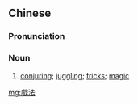 ==Chinese==
{{zh-forms|s=戏法}}

===Pronunciation===
{{zh-pron
|m=xìfǎ
|c=hei3 faat3
|mn=qz,xm,zz:hì-hoat
|cat=n
}}

===Noun===
{{zh-noun}}

# [[conjuring]]; [[juggling]]; [[trick]]s; [[magic]]

[[mg:戲法]]